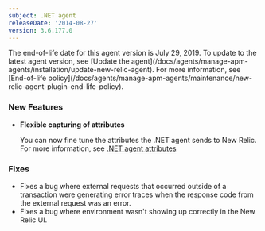 ```yaml
---
subject: .NET agent
releaseDate: '2014-08-27'
version: 3.6.177.0
---
```


<Callout variant="important">
  The end-of-life date for this agent version is July 29, 2019. To update to the latest agent version, see [Update the agent](/docs/agents/manage-apm-agents/installation/update-new-relic-agent). For more information, see [End-of-life policy](/docs/agents/manage-apm-agents/maintenance/new-relic-agent-plugin-end-life-policy).
</Callout>

### New Features

* **Flexible capturing of attributes**

  You can now fine tune the attributes the .NET agent sends to New Relic. For more information, see [.NET agent attributes](/docs/agents/net-agent/attributes/net-agent-attributes)

### Fixes

* Fixes a bug where external requests that occurred outside of a transaction were generating error traces when the response code from the external request was an error.
* Fixes a bug where environment wasn't showing up correctly in the New Relic UI.
